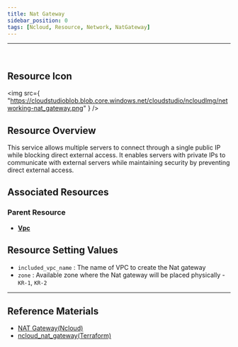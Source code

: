 ```yaml
---
title: Nat Gateway
sidebar_position: 0
tags: [Ncloud, Resource, Network, NatGateway]
---
```


<hr />
<br />

## Resource Icon

<img
    src={
        "https://cloudstudioblob.blob.core.windows.net/cloudstudio/ncloudImg/networking-nat_gateway.png"
    }
/>

## Resource Overview

This service allows multiple servers to connect through a single public IP while blocking direct external access. It enables servers with private IPs to communicate with external servers while maintaining security by preventing direct external access.

## Associated Resources

### Parent Resource

-   [**Vpc**](https://docs.cstudio.app/en/docs/resource/ncloud/Networking/Vpc)

## Resource Setting Values

-   `included_vpc_name` : The name of VPC to create the Nat gateway
-   `zone` : Available zone where the Nat gateway will be placed physically - `KR-1`, `KR-2`

---

## Reference Materials

-   [NAT Gateway(Ncloud)](https://www.ncloud.com/product/networking/natGateway)
-   [ncloud_nat_gateway(Terraform)](https://registry.terraform.io/providers/NaverCloudPlatform/ncloud/latest/en/docs/resources/nat_gateway)

